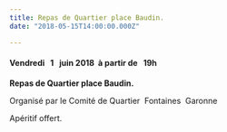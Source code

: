 ```yaml
---
title: Repas de Quartier place Baudin.
date: "2018-05-15T14:00:00.000Z"

---
```


#### **Vendredi   1   juin 2018  à partir de   19h** 

**Repas de Quartier place Baudin.**

Organisé par le Comité de Quartier  Fontaines  Garonne

Apéritif offert.

